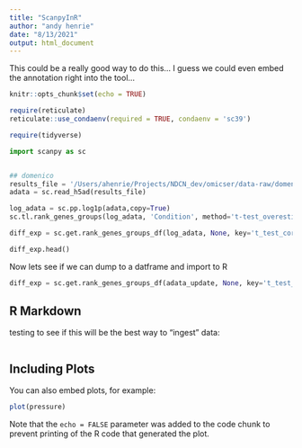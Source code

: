 ```yaml
---
title: "ScanpyInR"
author: "andy henrie"
date: "8/13/2021"
output: html_document
---
```


This could be a really good way to do this...  I guess we could even embed the annotation right into the tool...

```r
knitr::opts_chunk$set(echo = TRUE)

require(reticulate)
reticulate::use_condaenv(required = TRUE, condaenv = 'sc39')

require(tidyverse)

```



```python

import scanpy as sc


## domenico
results_file = '/Users/ahenrie/Projects/NDCN_dev/omicser/data-raw/domenico_stem_cell/core_data.h5ad'  # the file that will store the analysis results
adata = sc.read_h5ad(results_file)

log_adata = sc.pp.log1p(adata,copy=True)
sc.tl.rank_genes_groups(log_adata, 'Condition', method='t-test_overestim_var', key_added = "t_test_corr")

diff_exp = sc.get.rank_genes_groups_df(log_adata, None, key='t_test_corr')

diff_exp.head()

```
Now lets see if we can dump to a datframe and import to R

```python
diff_exp = sc.get.rank_genes_groups_df(adata_update, None, key='t_test_corr')

```


## R Markdown

testing to see if this will be the best way to "ingest" data:

```r



```

## Including Plots

You can also embed plots, for example:

```r
plot(pressure)
```

Note that the `echo = FALSE` parameter was added to the code chunk to prevent printing of the R code that generated the plot.
